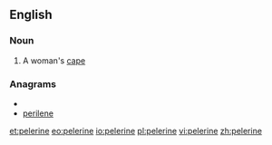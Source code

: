 ==English==

===Noun===
{{en-noun|pelerines}}

#A woman's [[cape]]

===Anagrams===
* {{alphagram|eeeilnpr}}
* [[perilene#English|perilene]]

[[et:pelerine]]
[[eo:pelerine]]
[[io:pelerine]]
[[pl:pelerine]]
[[vi:pelerine]]
[[zh:pelerine]]